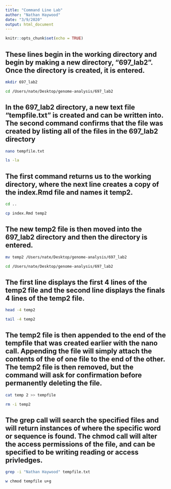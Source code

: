 ```yaml
---
title: "Command Line Lab"
author: "Nathan Haywood"
date: "3/9/2020"
output: html_document
---
```

```r
knitr::opts_chunk$set(echo = TRUE)
```

## These lines begin in the working directory and begin by making a new directory, "697_lab2". Once the directory is created, it is entered.
```sh
mkdir 697_lab2

cd /Users/nate/Desktop/genome-analysis/697_lab2
```

## In the 697_lab2 directory, a new text file "tempfile.txt" is created and can be written into. The second command confirms that the file was created by listing all of the files in the 697_lab2 directory
```sh
nano tempfile.txt

ls -la
```

## The first command returns us to the working directory, where the next line creates a copy of the index.Rmd file and names it temp2.
```sh
cd ..

cp index.Rmd temp2
```

## The new temp2 file is then  moved into the 697_lab2 directory and then the directory is entered.
```sh
mv temp2 /Users/nate/Desktop/genome-analysis/697_lab2

cd /Users/nate/Desktop/genome-analysis/697_lab2
```

## The first line displays the first 4 lines of the temp2 file and the second line displays the finals 4 lines of the temp2 file.
```sh
head -4 temp2 

tail -4 temp2
```

## The temp2 file is then appended to the end of the tempfile that was created earlier with the nano call. Appending the file will simply attach the contents of the of one file to the end of the other. The temp2 file is then removed, but the command will ask for confirmation before permanently deleting the file.
```sh
cat temp 2 >> tempfile

rm -i temp2
```

## The grep call will search the specified files and will return instances of where the specific word or sequence is found. The chmod call will alter the access permissions of the file, and can be specified to be writing reading or access privledges.
```sh
grep -i "Nathan Haywood" tempfile.txt

w chmod tempfile u+g
```





